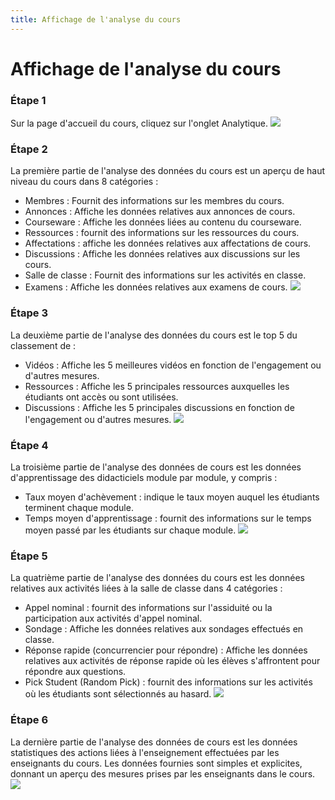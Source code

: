 ```yaml
--- 
title: Affichage de l'analyse du cours
--- 
```




# Affichage de l'analyse du cours

### Étape 1 
 Sur la page d'accueil du cours, cliquez sur l'onglet Analytique.
![](/img/ulearning/teacher/analytic01.png)

 ### Étape 2 
 La première partie de l'analyse des données du cours est un aperçu de haut niveau du cours dans 8 catégories : 
 - Membres : Fournit des informations sur les membres du cours. 
 - Annonces : Affiche les données relatives aux annonces de cours. 
 - Courseware : Affiche les données liées au contenu du courseware. 
 - Ressources : fournit des informations sur les ressources du cours. 
 - Affectations : affiche les données relatives aux affectations de cours. 
 - Discussions : Affiche les données relatives aux discussions sur les cours. 
 - Salle de classe : Fournit des informations sur les activités en classe. 
 - Examens : Affiche les données relatives aux examens de cours.
![](/img/ulearning/teacher/analytic02.png)

 ### Étape 3 
 La deuxième partie de l'analyse des données du cours est le top 5 du classement de : 
 - Vidéos : Affiche les 5 meilleures vidéos en fonction de l'engagement ou d'autres mesures. 
 - Ressources : Affiche les 5 principales ressources auxquelles les étudiants ont accès ou sont utilisées. 
 - Discussions : Affiche les 5 principales discussions en fonction de l'engagement ou d'autres mesures.
![](/img/ulearning/teacher/analytic03.png)

 ### Étape 4 
 La troisième partie de l'analyse des données de cours est les données d'apprentissage des didacticiels module par module, y compris : 
 - Taux moyen d'achèvement : indique le taux moyen auquel les étudiants terminent chaque module. 
 - Temps moyen d'apprentissage : fournit des informations sur le temps moyen passé par les étudiants sur chaque module.
![](/img/ulearning/teacher/analytic04.png)

 ### Étape 5 
 La quatrième partie de l'analyse des données du cours est les données relatives aux activités liées à la salle de classe dans 4 catégories : 
 - Appel nominal : fournit des informations sur l'assiduité ou la participation aux activités d'appel nominal. 
 - Sondage : Affiche les données relatives aux sondages effectués en classe. 
 - Réponse rapide (concurrencier pour répondre) : Affiche les données relatives aux activités de réponse rapide où les élèves s'affrontent pour répondre aux questions. 
 - Pick Student (Random Pick) : fournit des informations sur les activités où les étudiants sont sélectionnés au hasard.
![](/img/ulearning/teacher/analytic05.png)

 ### Étape 6 
 La dernière partie de l'analyse des données de cours est les données statistiques des actions liées à l'enseignement effectuées par les enseignants du cours. Les données fournies sont simples et explicites, donnant un aperçu des mesures prises par les enseignants dans le cours.
![](/img/ulearning/teacher/analytic06.png)